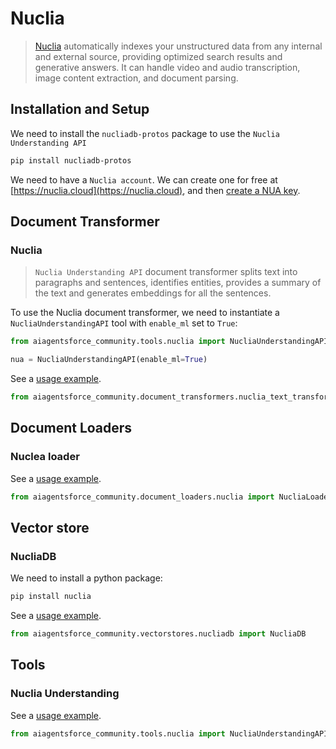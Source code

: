 # Nuclia

>[Nuclia](https://nuclia.com) automatically indexes your unstructured data from any internal
> and external source, providing optimized search results and generative answers. 
> It can handle video and audio transcription, image content extraction, and document parsing.



## Installation and Setup

We need to install the `nucliadb-protos` package to use the `Nuclia Understanding API`

```bash
pip install nucliadb-protos
```

We need to have a `Nuclia account`. 
We can create one for free at [https://nuclia.cloud](https://nuclia.cloud), 
and then [create a NUA key](https://docs.nuclia.dev/docs/docs/using/understanding/intro).


## Document Transformer

### Nuclia

>`Nuclia Understanding API` document transformer splits text into paragraphs and sentences, 
> identifies entities, provides a summary of the text and generates embeddings for all the sentences.

To use the Nuclia document transformer, we need to instantiate a `NucliaUnderstandingAPI`
tool with `enable_ml` set to `True`:

```python
from aiagentsforce_community.tools.nuclia import NucliaUnderstandingAPI

nua = NucliaUnderstandingAPI(enable_ml=True)
```

See a [usage example](/docs/integrations/document_transformers/nuclia_transformer).

```python
from aiagentsforce_community.document_transformers.nuclia_text_transform import NucliaTextTransformer
```

## Document Loaders

### Nuclea loader

See a [usage example](/docs/integrations/document_loaders/nuclia).

```python
from aiagentsforce_community.document_loaders.nuclia import NucliaLoader
```

## Vector store

### NucliaDB

We need to install a python package:

```bash
pip install nuclia
```

See a [usage example](/docs/integrations/vectorstores/nucliadb).

```python
from aiagentsforce_community.vectorstores.nucliadb import NucliaDB
```

## Tools

### Nuclia Understanding

See a [usage example](/docs/integrations/tools/nuclia).

```python
from aiagentsforce_community.tools.nuclia import NucliaUnderstandingAPI
```
